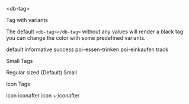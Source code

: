 
<Meta title="04-Data-Display/Tag/Intro" />

<db-headline variant="1">&lt;db-tag&gt;</db-headline>

<db-headline>Tag with variants</db-headline>

The default `<db-tag></db-tag>` without any values will render a black tag you can change the color with some predefined variants.

<Canvas>
  <db-tag>default</db-tag>
  <db-tag variant="informative">informative</db-tag>
  <db-tag variant="success">success</db-tag>
  <db-tag variant="poi-essen-trinken">poi-essen-trinken</db-tag>
  <db-tag variant="poi-einkaufen">poi-einkaufen</db-tag>
  <db-tag variant="track">track</db-tag>
</Canvas>

<db-headline>Small Tags</db-headline>

<Canvas>
  <db-tag>Regular sized (Default)</db-tag>
  <db-tag small>Small</db-tag>
</Canvas>

<db-headline>Icon Tags</db-headline>

<Canvas>
  <db-tag icon="account">icon</db-tag>
  <db-tag iconafter="account">iconafter</db-tag>
  <db-tag icon="account" iconafter="account">
    icon + iconafter
  </db-tag>
</Canvas>

<Readme />
